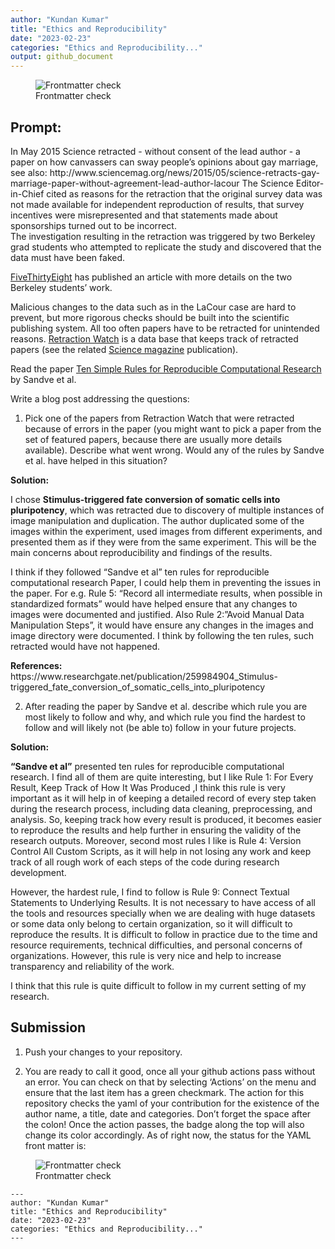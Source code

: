 ```yaml
---
author: "Kundan Kumar"
title: "Ethics and Reproducibility"
date: "2023-02-23"
categories: "Ethics and Reproducibility..."
output: github_document
---
```



![Frontmatter check](../../actions/workflows/check-yaml.yaml/badge.svg)



## Prompt:

In May 2015 Science retracted - without consent of the lead author - a paper on  how canvassers can sway people's opinions about gay marriage, 
see also: http://www.sciencemag.org/news/2015/05/science-retracts-gay-marriage-paper-without-agreement-lead-author-lacour
The Science Editor-in-Chief cited as reasons for the retraction that the original survey data was not made available for independent reproduction of results, that survey incentives were misrepresented and that statements made about sponsorships turned out to be incorrect.<br>
The investigation resulting in the retraction was triggered by two  Berkeley grad students who attempted to replicate the study and discovered that the data must have been faked.
 
[FiveThirtyEight](https://fivethirtyeight.com/features/how-two-grad-students-uncovered-michael-lacour-fraud-and-a-way-to-change-opinions-on-transgender-rights/) has published an article with more details on the two Berkeley students' work.

Malicious changes to the data such as in the LaCour case are hard to prevent, but more rigorous checks should be built into the scientific publishing system. All too often papers have to be retracted for unintended reasons. [Retraction Watch](https://retractionwatch.com/) is a data base that keeps track of retracted papers (see the related [Science magazine](https://www.sciencemag.org/news/2018/10/what-massive-database-retracted-papers-reveals-about-science-publishing-s-death-penalty) publication). 

Read the paper [Ten Simple Rules for Reproducible Computational Research](https://journals.plos.org/ploscompbiol/article?id=10.1371/journal.pcbi.1003285) by Sandve et al.


Write a blog post addressing the questions: 

1. Pick one of the papers from Retraction Watch that were retracted because of errors in the paper (you might want to pick a paper from the set of featured papers, because there are usually more details available). Describe what went wrong. Would any of the rules by Sandve et al. have helped in this situation?

**Solution:**

I chose **Stimulus-triggered fate conversion of somatic cells into pluripotency**, which was retracted due to discovery of multiple instances of image manipulation and duplication. The author duplicated some of the images within the experiment, used images from different experiments, and presented them as if they were from the same experiment. This will be the main concerns about reproducibility and findings of the results.

I think if they followed “Sandve et al” ten rules for reproducible computational research Paper, I could help them in preventing the issues in the paper. For e.g. Rule 5: "Record all intermediate results, when possible in standardized formats" would have helped ensure that any changes to images were documented and justified. Also Rule 2:”Avoid Manual Data Manipulation Steps”, it would have ensure any changes in the images and image directory were documented. I think by following the ten rules, such retracted would have not happened.

**References:**
https://www.researchgate.net/publication/259984904_Stimulus-triggered_fate_conversion_of_somatic_cells_into_pluripotency


2. After reading the paper by Sandve et al. describe which rule you are most likely to follow and why, and which rule you find the hardest to follow and will likely not (be able to) follow in your future projects.

**Solution:**

**"Sandve et al"** presented ten rules for reproducible computational research. I find all of them are quite interesting, but I like Rule 1: For Every Result, Keep Track of How It Was Produced ,I think this rule is very important as it will help in of keeping a detailed record of every step taken during the research process, including data cleaning, preprocessing, and analysis. So, keeping track how every result is produced, it becomes easier to reproduce the results and help further in ensuring the validity of the research outputs. Moreover, second most rules I like is Rule 4: Version Control All Custom Scripts, as it will help in not losing any work and keep track of all rough work of each steps of the code during research development.

However, the hardest rule, I find to follow is Rule 9: Connect Textual Statements to Underlying Results. It is not necessary to have access of all the tools and resources specially when we are dealing with huge datasets or some data only belong to certain organization, so it will difficult to reproduce the results. It is difficult to follow in practice due to the time and resource requirements, technical difficulties, and personal concerns of organizations. However, this rule is very nice and help to increase transparency and reliability of the work.

I think that this rule is quite difficult to follow in my current setting of my research.

## Submission

1. Push your changes to your repository. 

2. You are ready to call it good, once all your github actions pass without an error. You can check on that by selecting 'Actions' on the menu and ensure that the last item has a green checkmark. The action for this repository checks the yaml of your contribution for the existence of the author name, a title, date and categories. Don't forget the space after the colon!
Once the action passes, the badge along the top will also change its color accordingly. 
As of right now, the status for the YAML front matter is:

![Frontmatter check](https://github.com/Stat585-at-ISU/Blog-5/actions/workflows/check-yaml.yaml/badge.svg)


```
---
author: "Kundan Kumar"
title: "Ethics and Reproducibility"
date: "2023-02-23"
categories: "Ethics and Reproducibility..."
---
```




